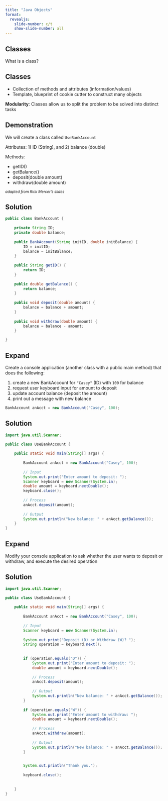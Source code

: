 ```yaml
---
title: "Java Objects"
format:
  revealjs:
    slide-number: c/t
    show-slide-number: all
---
```



## Classes

What is a class?

## Classes

* Collection of methods and attributes (information/values)
* Template, blueprint of cookie cutter to construct many objects

**Modularity**: Classes allow us to split the problem to be solved into distinct tasks

## Demonstration

We will create a class called `UseBankAccount`

Attributes: 1) ID (String), and 2) balance (double)

Methods:

* getID()
* getBalance()
* deposit(double amount)
* withdraw(double amount)

<small>*adapted from Rick Mercer's slides*</small>

## Solution

```java
public class BankAccount {
	
	private String ID;
	private double balance;
	
	public BankAccount(String initID, double initBalance) {
		ID = initID;
		balance = initBalance;
	}
	
	public String getID() {
		return ID;
	}
	
	public double getBalance() {
		return balance;
	}
	
	public void deposit(double amount) {
		balance = balance + amount;
	}
	
	public void withdraw(double amount) {
		balance = balance - amount;
	}

}
```


## Expand

Create a console application (another class with a public main method) that does the following:

1. create a new BankAccount for `"Casey"` (ID) with `100` for balance
1. request user keyboard input for amount to deposit
1. update account balance (deposit the amount)
1. print out a message with new balance

```java
BankAccount anAcct = new BankAccount("Casey", 100); 
```


## Solution

```java
import java.util.Scanner;

public class UseBankAccount {
	
	public static void main(String[] args) {
		
		BankAccount anAcct = new BankAccount("Casey", 100); 
		
		// Input
		System.out.print("Enter amount to deposit: ");
		Scanner keyboard = new Scanner(System.in);
		double amount = keyboard.nextDouble();
		keyboard.close();
		
		// Process
		anAcct.deposit(amount);
		
		// Output
		System.out.println("New balance: " + anAcct.getBalance());
	}
}
```

## Expand

Modify your console application to ask whether the user wants to deposit or
withdraw, and execute the desired operation

## Solution

```java
import java.util.Scanner;

public class UseBankAccount {
	
	public static void main(String[] args) {
		
		BankAccount anAcct = new BankAccount("Casey", 100); 
		
		// Input
		Scanner keyboard = new Scanner(System.in);
		
		System.out.print("Deposit (D) or Withdraw (W)? "); 	
		String operation = keyboard.next();
		
		
		if (operation.equals("D")) {
			System.out.print("Enter amount to deposit: ");
			double amount = keyboard.nextDouble();
			
			// Process
			anAcct.deposit(amount);
			
			// Output
			System.out.println("New balance: " + anAcct.getBalance());
		}
		
		if (operation.equals("W")) {
			System.out.print("Enter amount to withdraw: ");
			double amount = keyboard.nextDouble();
			
			// Process
			anAcct.withdraw(amount);
			
			// Output
			System.out.println("New balance: " + anAcct.getBalance());
		}
		

		System.out.println("Thank you.");
		
		keyboard.close();
		
		
	}
}
```


